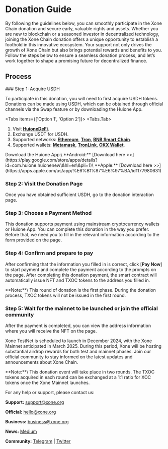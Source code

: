 
# Donation Guide
 
By following the guidelines below, you can smoothly participate in the Xone Chain donation and secure early, valuable rights and assets. Whether you are new to blockchain or a seasoned investor in decentralized technology, joining the Xone Chain donation offers a unique opportunity to establish a foothold in this innovative ecosystem. Your support not only drives the growth of Xone Chain but also brings potential rewards and benefits to you. Follow the steps below to ensure a seamless donation process, and let’s work together to shape a promising future for decentralized finance.

## Process

<Steps>
### Step 1: Acquire USDH
 
To participate in this donation, you will need to first acquire USDH tokens. Donations can be made using USDH, which can be obtained through official channels via the Swap feature or by downloading the Huione App.

<Tabs items={['Option 1', 'Option 2']}>
  <Tabs.Tab>
  <ImageViewer src="/images/Swap_USDH.png" alt="Swap USDH" />
  <Callout type="info" emoji="ℹ️">
  1. Visit [**HuioneDeFi**](https://usdh.huionedefi.com/en/swap).
  2. Exchange USDT for USDH.
  3. Supported networks: [**Ethereum**](https://ethereum.org/en/), [**Tron**](https://tron.network/), [**BNB Smart Chain**](https://www.bnbchain.org/en).
  4. Supported wallets: [**Metamask**](https://metamask.io/), [**TronLink**](https://www.tronlink.org/), [**OKX Wallet**](https://www.okx.com/).
  </Callout>
  </Tabs.Tab>
  <Tabs.Tab>
  <ImageViewer src="/images/Huione_Pay.png" alt="Huione Pay" />
  <Callout type="info" emoji="ℹ️">
  Download the Huione App:\
  **Android:** [Download here >>](https://play.google.com/store/apps/details?id=com.huione.huionenew\&hl=en\&pli=1)\
  **Apple:** [Download here >>](https://apps.apple.com/us/app/%E6%B1%87%E6%97%BA/id1177980631)
  </Callout>
  </Tabs.Tab>
</Tabs>

### Step 2: Visit the Donation Page

Once you have obtained sufficient USDH, go to the donation interaction page.

<ImageViewer src="/images/Huione_Donation.png" alt="Hello" />

<Cards num={1}>
<Cards.Card
    title="Want to donate? Go now >>"
    href="https://donate.xone.org/en/home"
    target="_blank"
  >
  </Cards.Card>
</Cards>

### Step 3: Choose a Payment Method

This donation supports payment using mainstream cryptocurrency wallets or Huione App. You can complete this donation in the way you prefer. Before that, we need you to fill in the relevant information according to the form provided on the page.

<ImageViewer src="/images/Huione_Donation_Payment.png" alt="Huione Donation Payment" />

<Cards num={3}>
<Cards.Card
    title="Why do I need to fill in the BSC address?"
    href="/donate/nft#faq"
  >
  </Cards.Card>
  <Cards.Card
    title="Can I fill in the address of other chains?"
    href="/donate/nft#faq"
  >
  </Cards.Card>
  <Cards.Card
    title="Don’t want to expose your name and Telegram contact information?"
    href="/donate/faq#18-what-is-the-purpose-of-collecting-my-name-and-telegram-information"
  >
  </Cards.Card>
</Cards>

### Step 4: Confirm and prepare to pay

After confirming that the information you filled in is correct, click [**Pay Now**] to start payment and complete the payment according to the prompts on the page. After completing this donation payment, the smart contract will automatically issue NFT and TXOC tokens to the address you filled in.

<ImageViewer src="/images/Payment.png" alt="Payment" />

<Callout type="info" emoji="ℹ️">
  **Note:**\
  This round of donation is the first phase. During the donation process, TXOC tokens will not be issued in the first round.
</Callout>

<Cards num={3}>
<Cards.Card
    title="What is Xone Pioneer NFT?"
    href="/donate/nft"
  >
  </Cards.Card>
  <Cards.Card
    title="Why is there TXOC Token?"
    href="/donate/xoc"
  >
  </Cards.Card>
  <Cards.Card
    title="Why is it prompted that my payment exceeds the upper limit?"
    href="/donate/faq#19-what-should-i-do-if-i-am-prompted-that-my-payment-exceeds-the-payment-limit"
  >
  </Cards.Card>
</Cards>

### Step 5: Wait for the mainnet to be launched or join the official community

After the payment is completed, you can view the address information where you will receive the NFT on the page.

<ImageViewer src="/images/Finish.png" alt="Finish" />

Xone TestNet is scheduled to launch in December 2024, with the Xone Mainnet anticipated in March 2025. During this period, Xone will be hosting substantial airdrop rewards for both test and mainnet phases. Join our official community to stay informed on the latest updates and announcements about Xone Chain.

<Callout type="info" emoji="ℹ️">
  **Note:**\
  This donation event will take place in two rounds. The TXOC tokens acquired in each round can be exchanged at a 1:1 ratio for XOC tokens once the Xone Mainnet launches.
</Callout>


</Steps>









For any help or support, please contact us:

**Support:** [support@xone.org](mailto:support@xone.org)

**Official:** [hello@xone.org](mailto:hello@xone.org)

**Business:** [business@xone.org](mailto:business@xone.org)

**News:** [Medium](https://medium.com/@xone\_chain)

**Community:** [Telegram](https://t.me/Xone\_Group) | [Twitter](https://x.com/xone\_chain)




